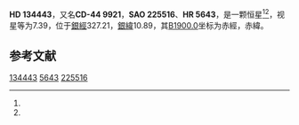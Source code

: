 {{Starbox begin
| name = HD 134443
}}
{{Starbox observe
| epoch = [[J2000.0|J2000.0]]
| constell = {{星座名待查}}<ref name=SIMBAD>{{cite web
 | url=http://simbad.u-strasbg.fr/simbad/sim-id?Ident=HR+5643
 | title=Pulsating variable Star
 | publisher=Centre de Données astronomiques de Strasbourg
 | work=SIMBAD
 | accessdate=2012-07-13
 | archive-date=2020-04-16
 | archive-url=https://web.archive.org/web/20200416105146/http://simbad.u-strasbg.fr/simbad/sim-id?Ident=HR+5643
 }}</ref><ref name=DATA>{{cite web
 | url=http://vizier.u-strasbg.fr/viz-bin/VizieR-5?-out.add=.&-source=5050&-corr=PK=HR&-out.max=9999&HR=5643
 | title=VizieR Detailed Page
 | accessdate=2012-07-13
 | archive-date=2020-04-16
 | archive-url=https://web.archive.org/web/20200416105053/http://vizier.u-strasbg.fr/viz-bin/VizieR-5?-out.add=.&-source=5050&-corr=PK%3DHR&-out.max=9999&HR=5643
 | dead-url=no
 }}</ref>
| 星官 = 
| ra = {{RA|15|11|31.9}}<ref name=SIMBAD /><ref name=DATA />
| dec = {{DEC|-45|16|46}}<ref name=SIMBAD /><ref name=DATA />
| appmag_v = 7.39<ref name=SIMBAD /><ref name=DATA />
}}
{{Starbox character
| class = K0III<ref name=SIMBAD /><ref name=DATA />
| b-v = 1.08<ref name=SIMBAD /><ref name=DATA />
| u-b = 0.95<ref name=SIMBAD /><ref name=DATA />
| r-i = <ref name=SIMBAD /><ref name=DATA />
| variable = 
}}
{{Starbox astrometry
| radial_v = 0.95
| prop_mo_ra = 21
| parallax = 
| p_error = 
}}
{{Starbox catalog
| names =CD-44 9921，[[SAO星表|SAO]] 225516，[[HD星表|HD]] 134443，[[HR星表|HR]] 5643}}
{{Starbox reference |Simbad=HR+5643}}
{{Starbox end}}

'''HD 134443'''，又名'''CD-44 9921'''，'''SAO 225516'''、'''HR 5643'''，是一颗恒星<ref name=SIMBAD /><ref name=DATA />，视星等为7.39，位于[[銀道座標系|銀經]]327.21，[[銀道座標系|銀緯]]10.89，其[[B1900.0|B1900.0]]坐标为赤經{{RA|15|4|46.1}}，赤緯{{DEC|-44|10.89|54}}。

== 参考文献 ==
{{reflist}}

{{star-stub}}

[[Category:HD和HDE天體|134443]]
[[Category:HR天體|5643]]
[[Category:SAO天體|225516]]